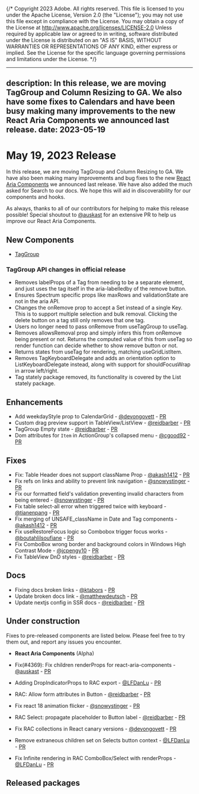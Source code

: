 {/* Copyright 2023 Adobe. All rights reserved.
This file is licensed to you under the Apache License, Version 2.0 (the "License");
you may not use this file except in compliance with the License. You may obtain a copy
of the License at http://www.apache.org/licenses/LICENSE-2.0
Unless required by applicable law or agreed to in writing, software distributed under
the License is distributed on an "AS IS" BASIS, WITHOUT WARRANTIES OR REPRESENTATIONS
OF ANY KIND, either express or implied. See the License for the specific language
governing permissions and limitations under the License. */}


---
description: In this release, we are moving TagGroup and Column Resizing to GA. We also have some fixes to Calendars and have been busy making many improvements to the new React Aria Components we announced last release.
date: 2023-05-19
---

# May 19, 2023 Release

In this release, we are moving TagGroup and Column Resizing to GA. We have also been making many improvements and bug fixes to the new [React Aria Components](../react-aria/react-aria-components.html) we announced last release. We have also added the much asked for Search to our docs. We hope this will aid in discoverability for our components and hooks.

As always, thanks to all of our contributors for helping to make this release possible! Special shoutout to [@auskast](https://github.com/auskast) for an extensive PR to help us improve our React Aria Components.

## New Components

- [TagGroup](https://react-spectrum.adobe.com/react-spectrum/TagGroup.html)

### TagGroup API changes in official release
* Removes labelProps of a Tag from needing to be a separate element, and just uses the tag itself in the aria-labelledby of the remove button.
* Ensures Spectrum specific props like maxRows and validationState are not in the aria API.
* Changes the onRemove prop to accept a Set<Key> instead of a single Key. This is to support multiple selection and bulk removal. Clicking the delete button on a tag still only removes that one tag.
* Users no longer need to pass onRemove from useTagGroup to useTag.
* Removes allowsRemoval prop and simply infers this from onRemove being present or not. Returns the computed value of this from useTag so render function can decide whether to show remove button or not.
* Returns states from useTag for rendering, matching useGridListItem.
* Removes TagKeyboardDelegate and adds an orientation option to ListKeyboardDelegate instead, along with support for shouldFocusWrap in arrow left/right.
* Tag stately package removed, its functionality is covered by the List stately package.

## Enhancements

* Add weekdayStyle prop to CalendarGrid - [@devongovett](https://github.com/devongovett) - [PR](https://github.com/adobe/react-spectrum/pull/4519)
* Custom drag preview support in TableView/ListView - [@reidbarber](https://github.com/reidbarber) - [PR](https://github.com/adobe/react-spectrum/pull/4396)
* TagGroup Empty state - [@reidbarber](https://github.com/reidbarber) - [PR](https://github.com/adobe/react-spectrum/pull/4358)
* Dom attributes for `Item` in ActionGroup's collapsed menu - [@cgood92](https://github.com/cgood92) - [PR](https://github.com/adobe/react-spectrum/pull/4499)

## Fixes

* Fix: Table Header does not support className Prop - [@akash1412](https://github.com/akash1412) - [PR](https://github.com/adobe/react-spectrum/pull/4424)
* Fix refs on links and ability to prevent link navigation - [@snowystinger](https://github.com/snowystinger) - [PR](https://github.com/adobe/react-spectrum/pull/4360)
* Fix our formatted field's validation preventing invalid characters from being entered - [@snowystinger](https://github.com/snowystinger) - [PR](https://github.com/adobe/react-spectrum/pull/4389)
* Fix table select-all error when triggered twice with keyboard - [@tianenpang](https://github.com/tianenpang) - [PR](https://github.com/adobe/react-spectrum/pull/4415)
* Fix merging of UNSAFE_className in Date and Tag components - [@akash1412](https://github.com/akash1412) - [PR](https://github.com/adobe/react-spectrum/pull/4262)
* Fix useRestoreFocus logic so Combobox trigger focus works - [@boutahlilsoufiane](https://github.com/boutahlilsoufiane) - [PR](https://github.com/adobe/react-spectrum/pull/4353)
* Fix ComboBox wrong border and background colors in Windows High Contrast Mode - [@jcpengy10](https://github.com/jcpengy10) - [PR](https://github.com/adobe/react-spectrum/pull/4453)
* Fix TableView DnD styles - [@reidbarber](https://github.com/reidbarber) - [PR](https://github.com/adobe/react-spectrum/pull/4483)

## Docs

* Fixing docs broken links - [@ktabors](https://github.com/ktabors) - [PR](https://github.com/adobe/react-spectrum/pull/4412)
* Update broken docs link - [@matthewdeutsch](https://github.com/matthewdeutsch) - [PR](https://github.com/adobe/react-spectrum/pull/4437)
* Update nextjs config in SSR docs - [@reidbarber](https://github.com/reidbarber) - [PR](https://github.com/adobe/react-spectrum/pull/4379)


## Under construction

Fixes to pre-released components are listed below. Please feel free to try them out, and report any issues you encounter.

* **React Aria Components** (Alpha)

* Fix(#4369): Fix children renderProps for react-aria-components - [@auskast](https://github.com/auskast) - [PR](https://github.com/adobe/react-spectrum/pull/4385)
* Adding DropIndicatorProps to RAC export - [@LFDanLu](https://github.com/LFDanLu) - [PR](https://github.com/adobe/react-spectrum/pull/4449)
* RAC: Allow form attributes in Button - [@reidbarber](https://github.com/reidbarber) - [PR](https://github.com/adobe/react-spectrum/pull/4452)
* Fix react 18 animation flicker - [@snowystinger](https://github.com/snowystinger) - [PR](https://github.com/adobe/react-spectrum/pull/4435)
* RAC Select: propagate placeholder to Button label - [@reidbarber](https://github.com/reidbarber) - [PR](https://github.com/adobe/react-spectrum/pull/4512)
* Fix RAC collections in React canary versions - [@devongovett](https://github.com/devongovett) - [PR](https://github.com/adobe/react-spectrum/pull/4518)
* Remove extraneous children set on Selects button context - [@LFDanLu](https://github.com/LFDanLu) - [PR](https://github.com/adobe/react-spectrum/pull/4544)
* Fix Infinite rendering in RAC ComboBox/Select with renderProps - [@LFDanLu](https://github.com/LFDanLu) - [PR](https://github.com/adobe/react-spectrum/pull/4520)

## Released packages

```
```
